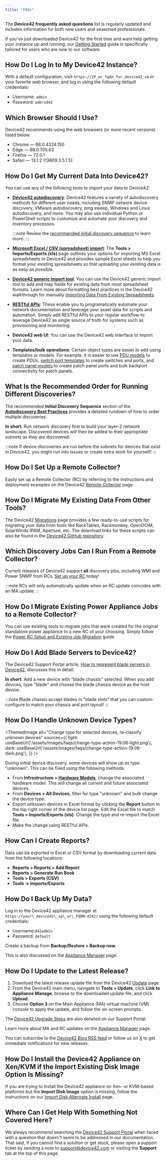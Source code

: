 ```yaml
---
title: "FAQs"
---
```



The **Device42 frequently asked questions** list is regularly updated and includes information for both new users and seasoned professionals.

If you've just downloaded Device42 for the first time and want help getting your instance up and running, our [Getting Started](getstarted/index.mdx) guide is specifically tailored for users who are new to our software.

## How Do I Log In to My Device42 Instance?

With a default configuration, visit `https://IP_or_fqdn_for_device42_vm` in your favorite web browser, and  log in using the following default credentials:

- Username: `admin`
- Password: `adm!nd42`

## Which Browser Should I Use?

Device42 recommends using the web browsers (or more recent versions) listed below.

- Chrome — 88.0.4324.150
- Edge — 88.0.705.63
- Firefox — 72.0.1
- Safari — 13.1.2 (13609.3.5.1.5)

## How Do I Get My Current Data Into Device42?

You can use any of the following tools to import your data to Device42:

- [**Device42 autodiscovery**](auto-discovery/index.mdx): Device42 features a variety of autodiscovery methods for different user needs, including SNMP network device discovery, VMware autodiscovery, ping sweep, Windows and Linux autodiscovery, and more. You may also use individual Python or PowerShell scripts to customize and automate your discovery and inventory processes.

  :::note
  Review the [recommended initial discovery sequence](auto-discovery/autodisc-best-practices.mdx) to learn more.
  :::

- [**Microsoft Excel / CSV (spreadsheet) import**](integration/imports/index.mdx): The **Tools > Imports/Exports (xls)** page outlines your options for importing MS Excel spreadsheets to Device42 and provides sample Excel sheets to help you format your existing spreadsheets so that uploading your existing data is as easy as possible.
- [**Device42 generic import tool**](https://www.device42.com/blog/2018/06/19/new-features-added-to-the-generic-import-tool/): You can use the Device42 generic import tool to add and map fields for existing data from most spreadsheet formats. Learn more about formatting best practices in the Device42 walkthrough for manually [Importing Data From Existing Spreadsheets](getstarted/importing-data-from-existing-spreadsheets.mdx).
- [**RESTful APIs**](https://api.device42.com): These enable you to programatically automate your network documentation and leverage your asset data for scripts and automation. Simply add RESTful APIs to your regular workflow to leverage Device42 as single source of truth for systems such as provisioning and monitoring.
- **Device42 web UI**: You can use the Device42 web interface to import your data.
- **Templates/bulk operations**: Certain object types are easier to add using templates or models. For example, it is easier to use [PDU models](infrastructure-management/power-units/defining-pdu-models.mdx) to create PDUs, [switch port templates](infrastructure-management/ipam/switch-templates.mdx) to create switches and ports, and [patch panel models](infrastructure-management/power-units/defining-pdu-models.mdx) to create patch panel ports and bulk backport connectivity for patch panels.

## What Is the Recommended Order for Running Different Discoveries?

The recommended **Initial Discovery Sequence** section of the [**Autodiscovery Best Practices**](/auto-discovery/autodisc-best-practices/) provides a detailed rundown of how to order multiple discoveries.

**In short**: Run network discovery first to build your layer-2 network landscape. Discovered devices will then be added to their appropriate subnets as they are discovered.

:::note
If device discoveries are run before the subnets for devices that exist in Device42, you might run into issues or create extra work for yourself!
:::

## How Do I Set Up a Remote Collector?

Easily set up a Remote Collector (RC) by referring to the instructions and deployment examples on the Device42 [Remote Collector](auto-discovery/remote-collector-rc.mdx) page.

## How Do I Migrate My Existing Data From Other Tools?

The Device42 [Migrations](https://www.device42.com/migrations/) page provides a few ready-to-use scripts for migrating your data from tools like RackTables, Rackmonkey, OpenDCIM, SolarWinds IPAM, Aperture, etc. The download links for these scripts can also be found in the [Device42 GitHub repository](https://github.com/device42).

## Which Discovery Jobs Can I Run From a Remote Collector?

Current releases of Device42 support **all** discovery jobs, including WMI and Power SNMP from RCs. [Set up your RC](auto-discovery/remote-collector-rc.mdx) today!

:::note
RCs will only automatically update when an RC update coincides with an MA update.
::

## How Do I Migrate Existing Power Appliance Jobs to a Remote Collector?

You can use existing tools to migrate jobs that were created for the original standalone power appliance to a new RC of your choosing. Simply follow the [Power RC Setup and Existing Job Migration](infrastructure-management/power-and-environmental-monitoring/power-rc-setup-job-migration.mdx) guide.

## How Do I Add Blade Servers to Device42?

The Device42 Support Portal article, [How to represent blade servers in Device42](https://support.device42.com/hc/en-us/articles/222221468-How-to-represent-blade-servers-in-device42#:~:text=When%20adding%20a%20new%20device,the%20blade%20server%20belongs%20to.), discusses this in detail.

**In short**: Add a new device with "blade chassis" selected. When you add devices, type "blade" and choose the blade chassis device as the host device.

:::note
Blade chassis accept blades in "blade slots" that you can custom-configure to match your chassis and port layout!
:::

## How Do I Handle Unknown Device Types?

<ThemedImage
  alt="Change type for selected devices, re-classify unknown devices"
  sources={{
    light: useBaseUrl('/assets/images/faqs/change-type-action-19.06-light.png'),
    dark: useBaseUrl('/assets/images/faqs/change-type-action-19.06-dark.png'),
  }}
/>

During initial device discovery, some devices will show up as type "unknown". This can be fixed using the following methods:

- From **Infrastructure > [Hardware Models](/infrastructure-management/devices/hardware-models-templates.mdx)**, change the associated hardware model. This will change all current and future associated devices.
- From **Devices > All Devices**, filter for type "unknown" and bulk change the device type.
- Export unknown devices in Excel format by clicking the **Report** button in the top right corner of the device list page. Edit the Excel file to match **Tools > Imports/Exports (xls)**. Change the type and re-import the Excel file.
- Make the change using RESTful APIs.

## How Can I Create Reports?

Data can be exported in Excel or CSV format by downloading current data from the following locations:

- **Reports > Reports > Add Report**
- **Reports > Generate Run Book**
- **Tools > Exports (CSV)**
- **Tools -> Imports/Exports**

## How Do I Back Up My Data?

Log in to the Device42 appliance manager at `https://your\_device42\_ip\_or\_FQDN:4242/` using the following default credentials:

- Username:`d42admin`
- Password: `default`

Create a backup from **Backup/Restore > Backup now**.

This is also discussed on the [Appliance Manager](/administration/appliance-manager/) page.

## How Do I Update to the Latest Release?

1. Download the latest release update file from the Device42 [Update](https://www.device42.com/update/) page.
2. From the Device42 main menu, navigate to **Tools > Update**, click **Link to Appliance Manage**, browse to the downloaded update file, and click **Upload**.
3. Choose **Option 3** on the Main Appliance (MA) virtual machine (VM) console to apply the update, and follow the on-screen prompts.

The [Device42 Upgrade Steps](https://support.device42.com/hc/en-us/articles/222221228-Upgrade-Steps-Device42) are also detailed on our Support Portal.

Learn more about MA and RC updates on the [Appliance Manager](/administration/appliance-manager/) page.

You can subscribe to the [Device42 Blog RSS feed](https://www.device42.com/blog/feed/) or follow us on [X](https://x.com/device42) to get immediate notifications for new releases.

## How Do I Install the Device42 Appliance on Xen/KVM if the Import Existing Disk Image Option Is Missing?

If you are trying to install the Device42 appliance on Xen- or KVM-based platforms but the **Import Disk Image** option is missing, follow the instructions on our [Import Disk Alternate Install](/getstarted/installation/how-do-i-install-device42-xenkvm-appliance-if-import-existing-disk-image-option-is-missing/) page.

## Where Can I Get Help With Something Not Covered Here?

We always recommend searching the [Device42 Support Portal](https://support.device42.com/hc/en-us) when faced with a question that doesn't seem to be addressed in our documentation. That said, if you cannot find a solution or get stuck, please open a support ticket by sending a note to [support@device42.com](mailto:support@device42.com) or visiting the **Support** tab at the top of this page.
